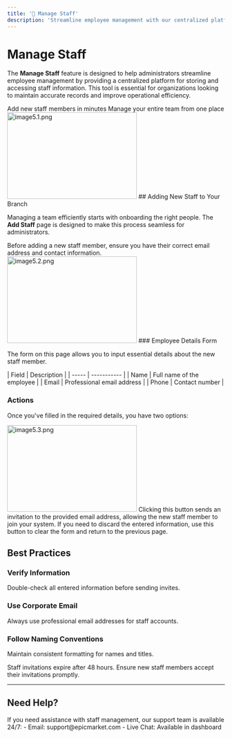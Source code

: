 ```yaml
---
title: '👥 Manage Staff'
description: 'Streamline employee management with our centralized platform'
---
```


# Manage Staff

The **Manage Staff** feature is designed to help administrators streamline employee management by providing a centralized platform for storing and accessing staff information. This tool is essential for organizations looking to maintain accurate records and improve operational efficiency.

<CardGroup>
  <Card title="Quick Add" icon="plus">
    Add new staff members in minutes
  </Card>
  <Card title="Easy Management" icon="users">
    Manage your entire team from one place
  </Card>
</CardGroup>
    <Frame>
 <img src="/images/images docs/image5.1.png" alt="image5.1.png" 
         width="300"
       height="200" />
    </Frame>
## Adding New Staff to Your Branch

Managing a team efficiently starts with onboarding the right people. The **Add Staff** page is designed to make this process seamless for administrators.

<Tip>
  Before adding a new staff member, ensure you have their correct email address and contact information.
</Tip>
 <Frame>
 <img src="/images/images docs/image5.2.png" alt="image5.2.png" 
         width="300"
       height="200" />
    </Frame>
### Employee Details Form

The form on this page allows you to input essential details about the new staff member.


  <Accordion title="Required Fields">
    | Field | Description |
    | ----- | ----------- | 
    | Name      | Full name of the employee | 
    | Email     | Professional email address |
    | Phone     | Contact number |
  </Accordion>


### Actions

Once you've filled in the required details, you have two options:
 <Frame>
 <img src="/images/images docs/image5.3.png" alt="image5.3.png" 
         width="300"
       height="200" />
    </Frame>
<CardGroup>
  <Card title="Send Invite" icon="envelope">
    Clicking this button sends an invitation to the provided email address, allowing the new staff member to join your system.
  </Card>
  <Card title="Cancel" icon="x">
    If you need to discard the entered information, use this button to clear the form and return to the previous page.
  </Card>
</CardGroup>

## Best Practices


  ### Verify Information
  Double-check all entered information before sending invites.

  ### Use Corporate Email
  Always use professional email addresses for staff accounts.

  ### Follow Naming Conventions
  Maintain consistent formatting for names and titles.


<Warning>
  Staff invitations expire after 48 hours. Ensure new staff members accept their invitations promptly.
</Warning>

---

## Need Help?

<Card title="Support" icon="lifebuoy">
  If you need assistance with staff management, our support team is available 24/7:
  - Email: support@epicmarket.com
  - Live Chat: Available in dashboard
</Card>